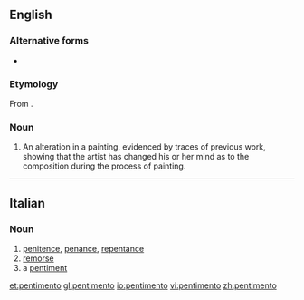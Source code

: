 ==English==
{{wikipedia}}

===Alternative forms===
* {{onym|en|pentiment}}

===Etymology===
From {{etyl|it}} {{term|pentimento|lang=it}}.

===Noun===
{{en-noun|pentimenti}}

# An alteration in a painting, evidenced by traces of previous work, showing that the artist has changed his or her mind as to the composition during the process of painting.

----

==Italian==

===Noun===
{{it-noun|pentiment|m|o|i}}

# [[penitence]], [[penance]], [[repentance]]
# [[remorse]]
# a [[pentiment]]

[[et:pentimento]]
[[gl:pentimento]]
[[io:pentimento]]
[[vi:pentimento]]
[[zh:pentimento]]